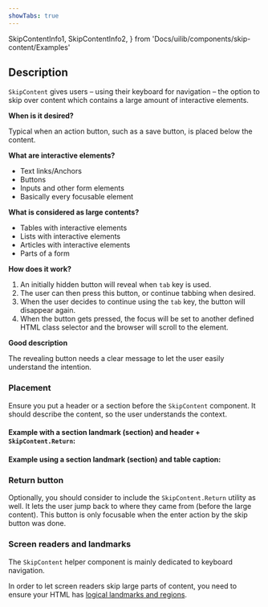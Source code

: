 ```yaml
---
showTabs: true
---
```


  SkipContentInfo1,
  SkipContentInfo2,
} from 'Docs/uilib/components/skip-content/Examples'

## Description

`SkipContent` gives users – using their keyboard for navigation – the option to skip over content which contains a large amount of interactive elements.

**When is it desired?**

Typical when an action button, such as a save button, is placed below the content.

**What are interactive elements?**

- Text links/Anchors
- Buttons
- Inputs and other form elements
- Basically every focusable element

**What is considered as large contents?**

- Tables with interactive elements
- Lists with interactive elements
- Articles with interactive elements
- Parts of a form

**How does it work?**

1. An initially hidden button will reveal when `tab` key is used.
2. The user can then press this button, or continue tabbing when desired.
3. When the user decides to continue using the `tab` key, the button will disappear again.
4. When the button gets pressed, the focus will be set to another defined HTML class selector and the browser will scroll to the element.

**Good description**

The revealing button needs a clear message to let the user easily understand the intention.

### Placement

Ensure you put a header or a section before the `SkipContent` component. It should describe the content, so the user understands the context.

#### Example with a section landmark (section) and header + `SkipContent.Return`:

<SkipContentInfo1 />

#### Example using a section landmark (section) and table caption:

<SkipContentInfo2 />

### Return button

Optionally, you should consider to include the `SkipContent.Return` utility as well. It lets the user jump back to where they came from (before the large content). This button is only focusable when the enter action by the skip button was done.

### Screen readers and landmarks

The `SkipContent` helper component is mainly dedicated to keyboard navigation.

In order to let screen readers skip large parts of content, you need to ensure your HTML has [logical landmarks and regions](/uilib/usage/accessibility/checklist/#landmark--and-semantics-example).
